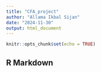 ```yaml
---
title: "CFA_project"
author: "Allama Ikbal Sijan"
date: "2024-11-30"
output: html_document
---
```


```r
knitr::opts_chunk$set(echo = TRUE)
```

## R Markdown

